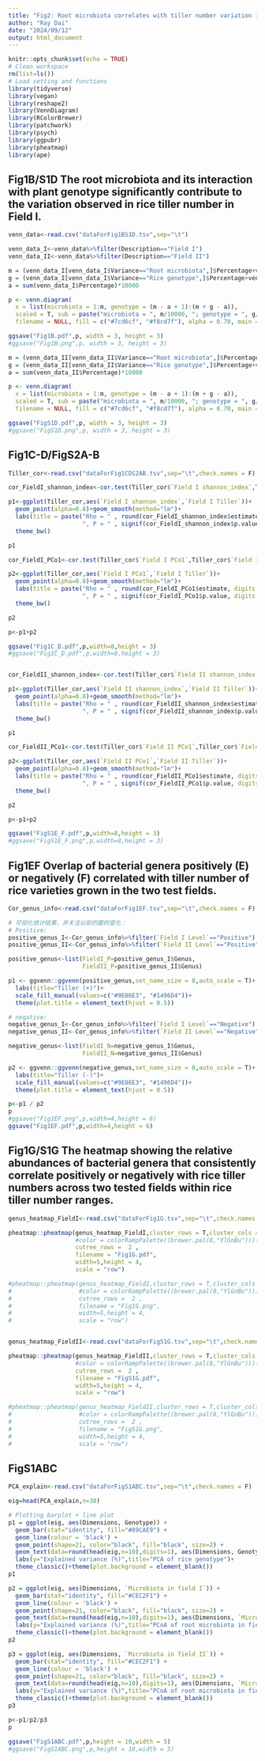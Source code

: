 ---
title: "Fig2: Root microbiota correlates with tiller number variation in a field-grown rice population"
author: "Ray Dai"
date: "2024/09/12"
output: html_document
---

```{r setup, include=FALSE}
knitr::opts_chunk$set(echo = TRUE)
# Clean workspace
rm(list=ls()) 
# Load setting and functions
library(tidyverse)
library(vegan)
library(reshape2)
library(VennDiagram)
library(RColorBrewer)
library(patchwork)
library(psych)
library(ggpubr)
library(pheatmap)
library(ape)
```

## Fig1B/S1D The root microbiota and its interaction with plant genotype significantly contribute to the variation observed in rice tiller number in Field I. 

```{r}
venn_data<-read.csv("dataForFig1BS1D.tsv",sep="\t")

venn_data_I<-venn_data%>%filter(Description=="Field I")
venn_data_II<-venn_data%>%filter(Description=="Field II")

m = (venn_data_I[venn_data_I$Variance=="Root microbiota",]$Percentage+venn_data_I[venn_data_I$Variance=="Intersection",]$Percentage)*10000
g = (venn_data_I[venn_data_I$Variance=="Rice genotype",]$Percentage+venn_data_I[venn_data_I$Variance=="Intersection",]$Percentage)*10000
a = sum(venn_data_I$Percentage)*10000

p <- venn.diagram(
  x = list(microbiota = 1:m, genotype = (m - a + 1):(m + g - a)),
  scaled = T, sub = paste("microbiota = ", m/10000, "; genotype = ", g/10000, "; All = ", a/10000, sep = ""), cex = 0,
  filename = NULL, fill = c("#7cd6cf", "#f8cd7f"), alpha = 0.70, main = "Field I")

ggsave("Fig1B.pdf",p, width = 3, height = 3)
#ggsave("Fig1B.png",p, width = 3, height = 3)

m = (venn_data_II[venn_data_II$Variance=="Root microbiota",]$Percentage+venn_data_II[venn_data_II$Variance=="Intersection",]$Percentage)*10000
g = (venn_data_II[venn_data_II$Variance=="Rice genotype",]$Percentage+venn_data_II[venn_data_II$Variance=="Intersection",]$Percentage)*10000
a = sum(venn_data_II$Percentage)*10000

p <- venn.diagram(
  x = list(microbiota = 1:m, genotype = (m - a + 1):(m + g - a)),
  scaled = T, sub = paste("microbiota = ", m/10000, "; genotype = ", g/10000, "; All = ", a/10000, sep = ""), cex = 0,
  filename = NULL, fill = c("#7cd6cf", "#f8cd7f"), alpha = 0.70, main = "Field II")

ggsave("FigS1D.pdf",p, width = 3, height = 3)
#ggsave("FigS1D.png",p, width = 3, height = 3)
```

## Fig1C-D/FigS2A-B

```{r}
Tiller_cor<-read.csv("dataForFig1CDS2AB.tsv",sep="\t",check.names = F)

cor_FieldI_shannon_index<-cor.test(Tiller_cor$`Field I shannon_index`,Tiller_cor$`Field I Tiller`,method="spearman")

p1<-ggplot(Tiller_cor,aes(`Field I shannon_index`,`Field I Tiller`))+
  geom_point(alpha=0.8)+geom_smooth(method="lm")+
  labs(title = paste("Rho = " , round(cor_FieldI_shannon_index$estimate, digits = 2),
                     ", P = " , signif(cor_FieldI_shannon_index$p.value, digits = 2) , sep = ""))+
  theme_bw()

p1

cor_FieldI_PCo1<-cor.test(Tiller_cor$`Field I PCo1`,Tiller_cor$`Field I Tiller`,method="spearman")

p2<-ggplot(Tiller_cor,aes(`Field I PCo1`,`Field I Tiller`))+
  geom_point(alpha=0.8)+geom_smooth(method="lm")+
  labs(title = paste("Rho = " , round(cor_FieldI_PCo1$estimate, digits = 2),
                     ", P = " , signif(cor_FieldI_PCo1$p.value, digits = 2) , sep = ""))+
  theme_bw()

p2

p<-p1+p2

ggsave("Fig1C_D.pdf",p,width=8,height = 3)
#ggsave("Fig1C_D.pdf",p,width=8,height = 3)


cor_FieldII_shannon_index<-cor.test(Tiller_cor$`Field II shannon_index`,Tiller_cor$`Field II Tiller`,method="spearman")

p1<-ggplot(Tiller_cor,aes(`Field II shannon_index`,`Field II Tiller`))+
  geom_point(alpha=0.8)+geom_smooth(method="lm")+
  labs(title = paste("Rho = " , round(cor_FieldII_shannon_index$estimate, digits = 2),
                     ", P = " , signif(cor_FieldII_shannon_index$p.value, digits = 2) , sep = ""))+
  theme_bw()

p1

cor_FieldII_PCo1<-cor.test(Tiller_cor$`Field II PCo1`,Tiller_cor$`Field II Tiller`,method="spearman")

p2<-ggplot(Tiller_cor,aes(`Field II PCo1`,`Field II Tiller`))+
  geom_point(alpha=0.8)+geom_smooth(method="lm")+
  labs(title = paste("Rho = " , round(cor_FieldII_PCo1$estimate, digits = 2),
                     ", P = " , signif(cor_FieldII_PCo1$p.value, digits = 2) , sep = ""))+
  theme_bw()

p2

p<-p1+p2

ggsave("FigS1E_F.pdf",p,width=8,height = 3)
#ggsave("FigS1E_F.png",p,width=8,height = 3)
```

## Fig1EF Overlap of bacterial genera positively (E) or negatively (F) correlated with tiller number of rice varieties grown in the two test fields.

```{r}
Cor_genus_info<-read.csv("dataForFig1EF.tsv",sep="\t",check.names = F)

# 可视化统计结果，并关注以前的菌的变化：
# Positive:
positive_genus_I<-Cor_genus_info%>%filter(`Field I Level`=="Positive")
positive_genus_II<-Cor_genus_info%>%filter(`Field II Level`=="Positive")

positive_genus<-list(FieldI_P=positive_genus_I$Genus,
                     FieldII_P=positive_genus_II$Genus)

p1 <- ggvenn::ggvenn(positive_genus,set_name_size = 0,auto_scale = T)+
  labs(title="Tiller (+)")+
  scale_fill_manual(values=c("#9E86E3", "#1496D4"))+
  theme(plot.title = element_text(hjust = 0.5))

# negative:
negative_genus_I<-Cor_genus_info%>%filter(`Field I Level`=="Negative")
negative_genus_II<-Cor_genus_info%>%filter(`Field II Level`=="Negative")

negative_genus<-list(FieldI_N=negative_genus_I$Genus,
                     FieldII_N=negative_genus_II$Genus)

p2 <- ggvenn::ggvenn(negative_genus,set_name_size = 0,auto_scale = T)+
  labs(title="Tiller (-)")+
  scale_fill_manual(values=c("#9E86E3", "#1496D4"))+
  theme(plot.title = element_text(hjust = 0.5))

p<-p1 / p2
p
#ggsave("Fig1EF.png",p,width=4,height = 6)
ggsave("Fig1EF.pdf",p,width=4,height = 6)

```

## Fig1G/S1G The heatmap showing the relative abundances of bacterial genera that consistently correlate positively or negatively with rice tiller numbers across two tested fields within rice tiller number ranges.

```{r}
genus_heatmap_FieldI<-read.csv("dataForFig1G.tsv",sep="\t",check.names = F)

pheatmap::pheatmap(genus_heatmap_FieldI,cluster_rows = T,cluster_cols = F,
                   #color = colorRampPalette((brewer.pal(8,"YlGnBu")))(100),
                   cutree_rows =  2 ,
                   filename = "Fig1G.pdf",
                   width=5,height = 4,
                   scale = "row")

#pheatmap::pheatmap(genus_heatmap_FieldI,cluster_rows = T,cluster_cols = F,
#                   #color = colorRampPalette((brewer.pal(8,"YlGnBu")))(100),
#                   cutree_rows =  2 ,
#                   filename = "Fig1G.png",
#                   width=5,height = 4,
#                   scale = "row")


genus_heatmap_FieldII<-read.csv("dataForFigS1G.tsv",sep="\t",check.names = F)

pheatmap::pheatmap(genus_heatmap_FieldII,cluster_rows = T,cluster_cols = F,
                   #color = colorRampPalette((brewer.pal(8,"YlGnBu")))(100),
                   cutree_rows =  2 ,
                   filename = "FigS1G.pdf",
                   width=5,height = 4,
                   scale = "row")

#pheatmap::pheatmap(genus_heatmap_FieldII,cluster_rows = T,cluster_cols = F,
#                   #color = colorRampPalette((brewer.pal(8,"YlGnBu")))(100),
#                   cutree_rows =  2 ,
#                   filename = "FigS1G.png",
#                   width=5,height = 4,
#                   scale = "row")
```

## FigS1ABC

```{r}
PCA_explain<-read.csv("dataForFigS1ABC.tsv",sep="\t",check.names = F)

eig=head(PCA_explain,n=30)

# Plotting barplot + line plot
p1 = ggplot(eig, aes(Dimensions, Genotype)) + 
  geom_bar(stat="identity", fill="#89CAE9") +
  geom_line(colour = 'black') + 
  geom_point(shape=21, color="black", fill="black", size=2) +
  geom_text(data=round(head(eig,n=10),digits=1), aes(Dimensions, Genotype, label=Genotype),hjust = 0, nudge_x = 0.05, vjust = 0, nudge_y = 0.2) + 
  labs(y="Explained variance (%)",title="PCA of rice genotype")+
  theme_classic()+theme(plot.background = element_blank())
p1

p2 = ggplot(eig, aes(Dimensions, `Microbiota in field I`)) + 
  geom_bar(stat="identity", fill="#CEC2F1") +
  geom_line(colour = 'black') + 
  geom_point(shape=21, color="black", fill="black", size=2) +
  geom_text(data=round(head(eig,n=10),digits=1), aes(Dimensions, `Microbiota in field I`, label=`Microbiota in field I`),hjust = 0, nudge_x = 0.05, vjust = 0, nudge_y = 0.2) + 
  labs(y="Explained variance (%)",title="PCoA of root microbiota in field I")+
  theme_classic()+theme(plot.background = element_blank())
p2

p3 = ggplot(eig, aes(Dimensions, `Microbiota in field II`)) + 
  geom_bar(stat="identity", fill="#CEC2F1") +
  geom_line(colour = 'black') + 
  geom_point(shape=21, color="black", fill="black", size=2) +
  geom_text(data=round(head(eig,n=10),digits=1), aes(Dimensions, `Microbiota in field II`, label=`Microbiota in field II`),hjust = 0, nudge_x = 0.05, vjust = 0, nudge_y = 0.2) + 
  labs(y="Explained variance (%)",title="PCoA of root microbiota in field II")+
  theme_classic()+theme(plot.background = element_blank())
p3

p<-p1/p2/p3
p

ggsave("FigS1ABC.pdf",p,height = 10,width = 5)
#ggsave("FigS1ABC.png",p,height = 10,width = 5)

```

